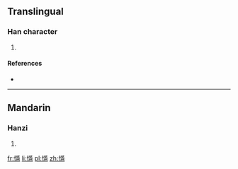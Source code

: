 ==Translingual==

===Han character===
{{Han char|rn=61|rad=心|as=14|sn=17|four=|canj=心月一心 (PBMP)}}

# {{defn|Han|sort=心14}}

====References====
* {{Han ref|kx=0406.300|dkj=11369|dj=0747.250|hdz=42365.020|uh=61DA|ud=25050}}

----

==Mandarin==

===Hanzi===
{{cmn-hanzi|pin=[[yìn]] ([[yin4]]), [[zhì]] ([[zhi4]])|wg=yin<sup>4</sup>, chih<sup>4</sup>}}

# {{defn|Mandarin|sort=心14}}

[[fr:懚]]
[[li:懚]]
[[pl:懚]]
[[zh:懚]]